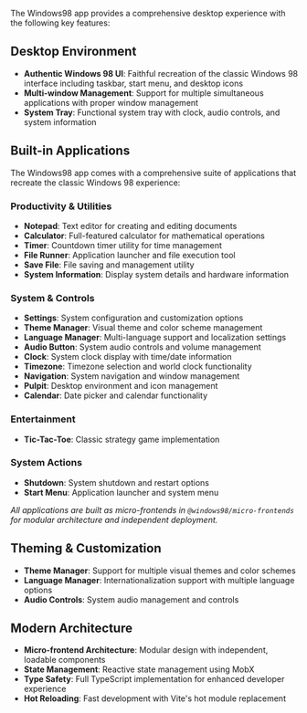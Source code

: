 
<Meta title="Workspaces/App/Getting Started/Key Features" />

<Title>🗝️ Key Features</Title>

The Windows98 app provides a comprehensive desktop experience with the following key features:

## **Desktop Environment**
- **Authentic Windows 98 UI**: Faithful recreation of the classic Windows 98 interface including taskbar, start menu, and desktop icons
- **Multi-window Management**: Support for multiple simultaneous applications with proper window management
- **System Tray**: Functional system tray with clock, audio controls, and system information

## **Built-in Applications**
The Windows98 app comes with a comprehensive suite of applications that recreate the classic Windows 98 experience:

### **Productivity & Utilities**
- **Notepad**: Text editor for creating and editing documents
- **Calculator**: Full-featured calculator for mathematical operations
- **Timer**: Countdown timer utility for time management
- **File Runner**: Application launcher and file execution tool
- **Save File**: File saving and management utility
- **System Information**: Display system details and hardware information

### **System & Controls**
- **Settings**: System configuration and customization options
- **Theme Manager**: Visual theme and color scheme management
- **Language Manager**: Multi-language support and localization settings
- **Audio Button**: System audio controls and volume management
- **Clock**: System clock display with time/date information
- **Timezone**: Timezone selection and world clock functionality
- **Navigation**: System navigation and window management
- **Pulpit**: Desktop environment and icon management
- **Calendar**: Date picker and calendar functionality

### **Entertainment**
- **Tic-Tac-Toe**: Classic strategy game implementation

### **System Actions**
- **Shutdown**: System shutdown and restart options
- **Start Menu**: Application launcher and system menu

*All applications are built as micro-frontends in `@windows98/micro-frontends` for modular architecture and independent deployment.*

## **Theming & Customization**
- **Theme Manager**: Support for multiple visual themes and color schemes
- **Language Manager**: Internationalization support with multiple language options
- **Audio Controls**: System audio management and controls

## **Modern Architecture**
- **Micro-frontend Architecture**: Modular design with independent, loadable components
- **State Management**: Reactive state management using MobX
- **Type Safety**: Full TypeScript implementation for enhanced developer experience
- **Hot Reloading**: Fast development with Vite's hot module replacement
